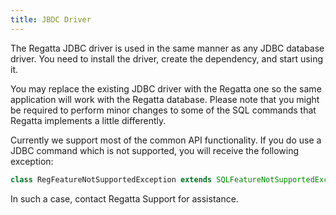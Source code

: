 ```yaml
---
title: JBDC Driver
---
```


The Regatta JDBC driver is used in the same manner as any JDBC database driver. You need to 
install the driver, create the dependency, and start using it.

You may replace the existing JDBC driver with the Regatta one so the same application will work 
with the Regatta database. Please note that you might be required to perform minor changes to 
some of the SQL commands that Regatta implements a little differently.

Currently we support most of the common API functionality. If you do use a JDBC command 
which is not supported, you will receive the following exception:

```java
class RegFeatureNotSupportedException extends SQLFeatureNotSupportedException
```

In such a case, contact Regatta Support for assistance.